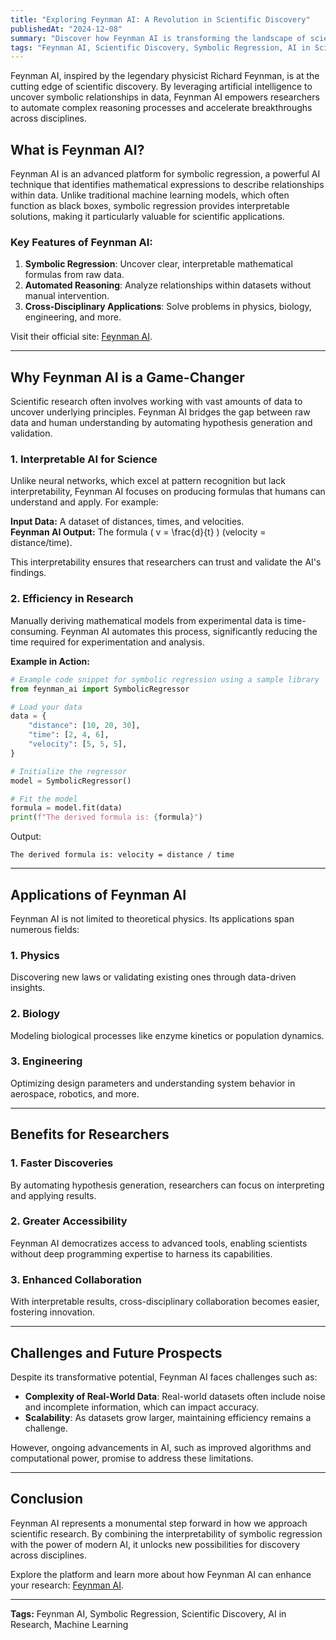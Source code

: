 ```yaml
---
title: "Exploring Feynman AI: A Revolution in Scientific Discovery"
publishedAt: "2024-12-08"
summary: "Discover how Feynman AI is transforming the landscape of scientific research through automated reasoning and symbolic regression."
tags: "Feynman AI, Scientific Discovery, Symbolic Regression, AI in Science"
---
```


Feynman AI, inspired by the legendary physicist Richard Feynman, is at the cutting edge of scientific discovery. By leveraging artificial intelligence to uncover symbolic relationships in data, Feynman AI empowers researchers to automate complex reasoning processes and accelerate breakthroughs across disciplines.

## What is Feynman AI?

Feynman AI is an advanced platform for symbolic regression, a powerful AI technique that identifies mathematical expressions to describe relationships within data. Unlike traditional machine learning models, which often function as black boxes, symbolic regression provides interpretable solutions, making it particularly valuable for scientific applications.

### Key Features of Feynman AI:

1. **Symbolic Regression**: Uncover clear, interpretable mathematical formulas from raw data.
2. **Automated Reasoning**: Analyze relationships within datasets without manual intervention.
3. **Cross-Disciplinary Applications**: Solve problems in physics, biology, engineering, and more.

Visit their official site: [Feynman AI](https://feynman.ai/).

---

## Why Feynman AI is a Game-Changer

Scientific research often involves working with vast amounts of data to uncover underlying principles. Feynman AI bridges the gap between raw data and human understanding by automating hypothesis generation and validation.

### 1. **Interpretable AI for Science**

Unlike neural networks, which excel at pattern recognition but lack interpretability, Feynman AI focuses on producing formulas that humans can understand and apply. For example:

**Input Data:** A dataset of distances, times, and velocities.  
**Feynman AI Output:** The formula \( v = \frac{d}{t} \) (velocity = distance/time).

This interpretability ensures that researchers can trust and validate the AI's findings.

### 2. **Efficiency in Research**

Manually deriving mathematical models from experimental data is time-consuming. Feynman AI automates this process, significantly reducing the time required for experimentation and analysis.

**Example in Action:**

```python
# Example code snippet for symbolic regression using a sample library
from feynman_ai import SymbolicRegressor

# Load your data
data = {
    "distance": [10, 20, 30],
    "time": [2, 4, 6],
    "velocity": [5, 5, 5],
}

# Initialize the regressor
model = SymbolicRegressor()

# Fit the model
formula = model.fit(data)
print(f"The derived formula is: {formula}")
```

Output:

```
The derived formula is: velocity = distance / time
```

---

## Applications of Feynman AI

Feynman AI is not limited to theoretical physics. Its applications span numerous fields:

### 1. **Physics**

Discovering new laws or validating existing ones through data-driven insights.

### 2. **Biology**

Modeling biological processes like enzyme kinetics or population dynamics.

### 3. **Engineering**

Optimizing design parameters and understanding system behavior in aerospace, robotics, and more.

---

## Benefits for Researchers

### **1. Faster Discoveries**

By automating hypothesis generation, researchers can focus on interpreting and applying results.

### **2. Greater Accessibility**

Feynman AI democratizes access to advanced tools, enabling scientists without deep programming expertise to harness its capabilities.

### **3. Enhanced Collaboration**

With interpretable results, cross-disciplinary collaboration becomes easier, fostering innovation.

---

## Challenges and Future Prospects

Despite its transformative potential, Feynman AI faces challenges such as:

- **Complexity of Real-World Data**: Real-world datasets often include noise and incomplete information, which can impact accuracy.
- **Scalability**: As datasets grow larger, maintaining efficiency remains a challenge.

However, ongoing advancements in AI, such as improved algorithms and computational power, promise to address these limitations.

---

## Conclusion

Feynman AI represents a monumental step forward in how we approach scientific research. By combining the interpretability of symbolic regression with the power of modern AI, it unlocks new possibilities for discovery across disciplines.

Explore the platform and learn more about how Feynman AI can enhance your research: [Feynman AI](https://feynman.ai/).

---

**Tags:** Feynman AI, Symbolic Regression, Scientific Discovery, AI in Research, Machine Learning
